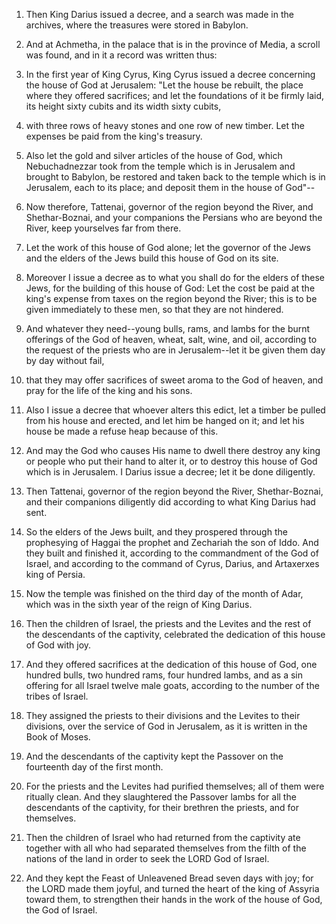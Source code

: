 
1. Then King Darius issued a decree, and a search was made in the archives, where the treasures were stored in Babylon.

2. And at Achmetha, in the palace that is in the province of Media, a scroll was found, and in it a record was written thus:

3. In the first year of King Cyrus, King Cyrus issued a decree concerning the house of God at Jerusalem: "Let the house be rebuilt, the place where they offered sacrifices; and let the foundations of it be firmly laid, its height sixty cubits and its width sixty cubits,

4. with three rows of heavy stones and one row of new timber. Let the expenses be paid from the king's treasury.

5. Also let the gold and silver articles of the house of God, which Nebuchadnezzar took from the temple which is in Jerusalem and brought to Babylon, be restored and taken back to the temple which is in Jerusalem, each to its place; and deposit them in the house of God"--

6. Now therefore, Tattenai, governor of the region beyond the River, and Shethar-Boznai, and your companions the Persians who are beyond the River, keep yourselves far from there.

7. Let the work of this house of God alone; let the governor of the Jews and the elders of the Jews build this house of God on its site.

8. Moreover I issue a decree as to what you shall do for the elders of these Jews, for the building of this house of God: Let the cost be paid at the king's expense from taxes on the region beyond the River; this is to be given immediately to these men, so that they are not hindered.

9. And whatever they need--young bulls, rams, and lambs for the burnt offerings of the God of heaven, wheat, salt, wine, and oil, according to the request of the priests who are in Jerusalem--let it be given them day by day without fail,

10. that they may offer sacrifices of sweet aroma to the God of heaven, and pray for the life of the king and his sons.

11. Also I issue a decree that whoever alters this edict, let a timber be pulled from his house and erected, and let him be hanged on it; and let his house be made a refuse heap because of this.

12. And may the God who causes His name to dwell there destroy any king or people who put their hand to alter it, or to destroy this house of God which is in Jerusalem. I Darius issue a decree; let it be done diligently.

13. Then Tattenai, governor of the region beyond the River, Shethar-Boznai, and their companions diligently did according to what King Darius had sent.

14. So the elders of the Jews built, and they prospered through the prophesying of Haggai the prophet and Zechariah the son of Iddo. And they built and finished it, according to the commandment of the God of Israel, and according to the command of Cyrus, Darius, and Artaxerxes king of Persia.

15. Now the temple was finished on the third day of the month of Adar, which was in the sixth year of the reign of King Darius.

16. Then the children of Israel, the priests and the Levites and the rest of the descendants of the captivity, celebrated the dedication of this house of God with joy.

17. And they offered sacrifices at the dedication of this house of God, one hundred bulls, two hundred rams, four hundred lambs, and as a sin offering for all Israel twelve male goats, according to the number of the tribes of Israel.

18. They assigned the priests to their divisions and the Levites to their divisions, over the service of God in Jerusalem, as it is written in the Book of Moses.

19. And the descendants of the captivity kept the Passover on the fourteenth day of the first month.

20. For the priests and the Levites had purified themselves; all of them were ritually clean. And they slaughtered the Passover lambs for all the descendants of the captivity, for their brethren the priests, and for themselves.

21. Then the children of Israel who had returned from the captivity ate together with all who had separated themselves from the filth of the nations of the land in order to seek the LORD God of Israel.

22. And they kept the Feast of Unleavened Bread seven days with joy; for the LORD made them joyful, and turned the heart of the king of Assyria toward them, to strengthen their hands in the work of the house of God, the God of Israel.


